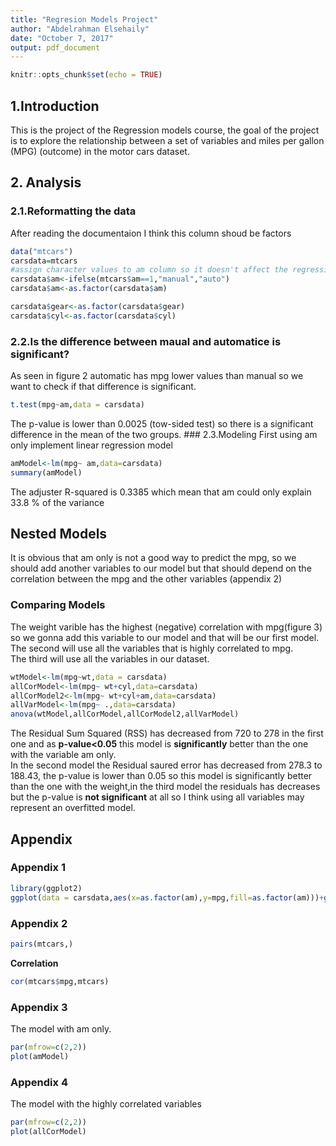```yaml
---
title: "Regresion Models Project"
author: "Abdelrahman Elsehaily"
date: "October 7, 2017"
output: pdf_document
---
```

```r
knitr::opts_chunk$set(echo = TRUE) 
```
## 1.Introduction
This is the project of the Regression models course, the goal of the project is to explore the relationship between a set of variables and miles per gallon (MPG) (outcome) in the motor cars dataset. 

## 2. Analysis
### 2.1.Reformatting the data
After reading the documentaion I think this column shoud be factors
```r
data("mtcars")
carsdata=mtcars
#assign character values to am column so it doesn't affect the regression models and be more readable
carsdata$am<-ifelse(mtcars$am==1,"manual","auto")
carsdata$am<-as.factor(carsdata$am)

carsdata$gear<-as.factor(carsdata$gear)
carsdata$cyl<-as.factor(carsdata$cyl)
```
### 2.2.Is the difference between maual and automatice is significant?
As seen in figure 2 automatic has  mpg lower values than manual so we want to check if that difference is significant.  
```r
t.test(mpg~am,data = carsdata)
```
The p-value is lower than 0.0025 (tow-sided test) so there is a significant difference in the mean of the two groups.
### 2.3.Modeling
First using am only implement linear regression model
```r
amModel<-lm(mpg~ am,data=carsdata)
summary(amModel)
```
The adjuster R-squared is 0.3385 which mean that am could only explain 33.8 % of the variance

## Nested Models
It is obvious that am only is not a good way to predict the mpg, so we should add another variables to our model but that should depend on the correlation between the mpg and the other variables (appendix 2)

### Comparing Models  
The weight varible has the highest (negative) correlation with mpg(figure 3) so we gonna add this variable to our model and that will be our first model.  
The second will use all the variables that is highly correlated to mpg.  
The third will use all the variables in our dataset.  
```r
wtModel<-lm(mpg~wt,data = carsdata)
allCorModel<-lm(mpg~ wt+cyl,data=carsdata)
allCorModel2<-lm(mpg~ wt+cyl+am,data=carsdata)
allVarModel<-lm(mpg~ .,data=carsdata)
anova(wtModel,allCorModel,allCorModel2,allVarModel)
```
The Residual Sum Squared (RSS) has decreased from 720 to 278  in the first one and as **p-value<0.05** this model is **significantly** better than the one with the variable am only.  
In the second model the Residual saured error has decreased from 278.3 to 188.43, the p-value is lower than 0.05 so this model is significantly better than the one with the weight,in the third model the residuals has decreases but the p-value is **not significant** at all so I think using all variables may represent an overfitted model.


## Appendix

### Appendix 1
```r
library(ggplot2)
ggplot(data = carsdata,aes(x=as.factor(am),y=mpg,fill=as.factor(am)))+geom_boxplot()
```
### Appendix 2
```r
pairs(mtcars,)
```
**Correlation**
```r
cor(mtcars$mpg,mtcars)
```
### Appendix 3
The model with am only.
```r
par(mfrow=c(2,2))
plot(amModel)
```

### Appendix 4  
The model with the highly correlated variables
```r
par(mfrow=c(2,2))
plot(allCorModel)
```